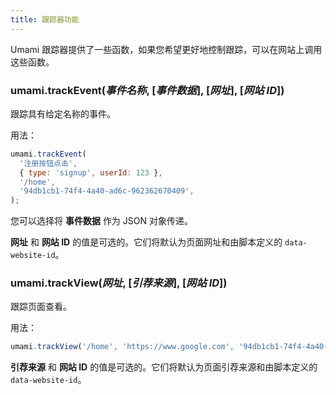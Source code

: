 ```yaml
---
title: 跟踪器功能
---
```


Umami 跟踪器提供了一些函数，如果您希望更好地控制跟踪，可以在网站上调用这些函数。

### umami.trackEvent(_事件名称_, [*事件数据*], [*网址*], [*网站 ID*])

跟踪具有给定名称的事件。

用法：

```js
umami.trackEvent(
  '注册按钮点击',
  { type: 'signup', userId: 123 },
  '/home',
  '94db1cb1-74f4-4a40-ad6c-962362670409',
);
```

您可以选择将 **事件数据** 作为 JSON 对象传递。

**网址** 和 **网站 ID** 的值是可选的。它们将默认为页面网址和由脚本定义的 `data-website-id`。

### umami.trackView(_网址_, [*引荐来源*], [*网站 ID*])

跟踪页面查看。

用法：

```js
umami.trackView('/home', 'https://www.google.com', '94db1cb1-74f4-4a40-ad6c-962362670409');
```

**引荐来源** 和 **网站 ID** 的值是可选的。它们将默认为页面引荐来源和由脚本定义的 `data-website-id`。